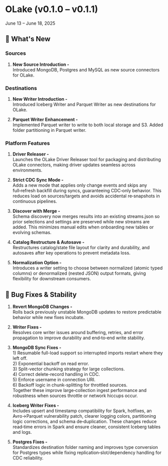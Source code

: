 # OLake (v0.1.0 – v0.1.1)
June 13 – June 18, 2025

## 🎯 What's New

### Sources

1. **New Source Introduction -** <br/>Introduced MongoDB, Postgres and MySQL as new source connectors for OLake.

### Destinations

1. **New Writer Introduction -** <br/>Introduced Iceberg Writer and Parquet Writer as new destinations for OLake. 

2. **Parquet Writer Enhancement -** <br/>Implemented Parquet writer to write to both local storage and S3. Added folder partitioning in Parquet writer.

### Platform Features

1. **Driver Releaser -** <br/>Launches the OLake Driver Releaser tool for packaging and distributing OLake connectors, making driver updates seamless across environments.

2. **Strict CDC Sync Mode -** <br/>Adds a new mode that applies only change events and skips any full‑refresh backfill during syncs, guaranteeing CDC‑only behavior. This reduces load on sources/targets and avoids accidental re‑snapshots in continuous pipelines.

3. **Discover with Merge -** <br/>Schema discovery now merges results into an existing streams.json so prior selections and settings are preserved while new streams are added. This minimizes manual edits when onboarding new tables or evolving schemas.

4. **Catalog Restructure & Autosave -** <br/>Restructures catalog/state file layout for clarity and durability, and autosaves after key operations to prevent metadata loss.

5. **Normalization Option -** <br/>Introduces a writer setting to choose between normalized (atomic typed columns) or denormalized (nested JSON) output formats, giving flexibility for downstream consumers.

## 🔧 Bug Fixes & Stability

1. **Revert MongoDB Changes -** <br/>Rolls back previously unstable MongoDB updates to restore predictable behavior while new fixes incubate.

2. **Writer Fixes -** <br/>Resolves core writer issues around buffering, retries, and error propagation to improve durability and end‑to‑end write stability.

3. **MongoDB Sync Fixes -** <br/>1) Resumable full-load support so interrupted imports restart where they left off. <br/>2) Exponential backoff on read error. <br/>3) Split-vector chunking strategy for large collections. <br/>4) Correct delete-record handling in CDC. <br/>5) Enforce username in connection URI. <br/>6) Backoff logic in chunk-splitting for throttled sources. <br/>Together these improve large‑collection ingest performance and robustness when sources throttle or network hiccups occur.

4. **Iceberg Writer Fixes -** <br/>Includes upsert and timestamp compatibility for Spark, hotfixes, an Avro→Parquet vulnerability patch, clearer logging colors, partitioning logic corrections, and schema de‑duplication.
These changes reduce read‑time errors in Spark and ensure cleaner, consistent Iceberg tables and logs.

5. **Postgres Fixes -** <br/>Standardizes destination folder naming and improves type conversion for Postgres types while fixing replication‑slot/dependency handling for CDC reliability. 
